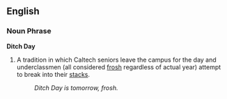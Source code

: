 ==English==

===Noun Phrase===
'''Ditch Day'''

# A tradition in which Caltech seniors leave the campus for the day and underclassmen (all considered [[frosh]] regardless of actual year) attempt to break into their [[stack]]s.
#: ''Ditch Day is tomorrow, frosh.''